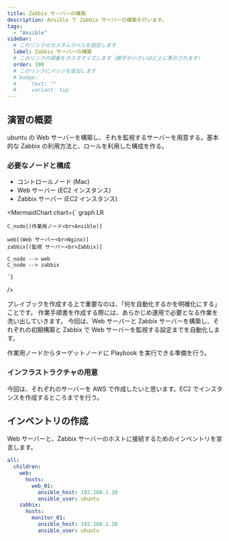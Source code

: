 ```yaml
---
title: Zabbix サーバーの構築
description: Ansible で Zabbix サーバーの構築を行います。
tags:
  - "Ansible"
sidebar:
  # このリンクのカスタムラベルを設定します
  label: Zabbix サーバーの構築
  # このリンクの順番をカスタマイズします（数字が小さいほど上に表示されます）
  order: 100
  # このリンクにバッジを追加します
  # badge:
  #     text: ""
  #     variant: tip
---
```



## 演習の概要

ubuntu の Web サーバーを構築し、それを監視するサーバーを用意する。基本的な Zabbix の利用方法と、ロールを利用した構成を作る。

### 必要なノードと構成

- コントロールノード (Mac)
- Web サーバー (EC2 インスタンス)
- Zabbix サーバー (EC2 インスタンス)

<MermaidChart
    chart={`
    graph LR

    C_node[(作業用ノード<br>Ansible)]

    web[(Web サーバー<br>Nginx)]
    zabbix[(監視 サーバー<br>Zabbix)]

    C_node --> web
    C_node --> zabbix

    `}

/>

プレイブックを作成する上で重要なのは、「何を自動化するかを明確化にする」ことです。
作業手順書を作成する際には、あらかじめ運用で必要となる作業を洗い出していきます。
今回は、Web サーバーと Zabbix サーバーを構築し、それぞれの初期構築と Zabbix で Web サーバーを監視する設定までを自動化します。

作業用ノードからターゲットノードに Playbook を実行できる準備を行う。

### インフラストラクチャの用意

今回は、それぞれのサーバーを AWS で作成したいと思います。EC2 でインスタンスを作成するところまでを行う。

## インベントリの作成

Web サーバーと、Zabbix サーバーのホストに接続するためのインベントリを宣言します。

```yaml
all:
  children:
    web:
      hosts:
        web_01:
          ansible_host: 192.168.1.10
          ansible_user: ubuntu
    zabbix:
      hosts:
        monitor_01:
          ansible_host: 192.168.1.20
          ansible_user: ubuntu
```
